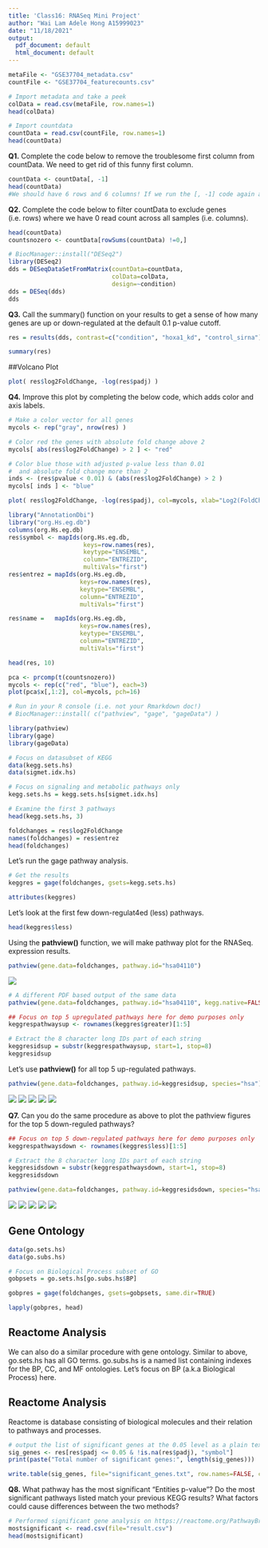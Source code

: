 ```yaml
---
title: 'Class16: RNASeq Mini Project'
author: "Wai Lam Adele Hong A15999023"
date: "11/18/2021"
output:
  pdf_document: default
  html_document: default
---
```


```r
metaFile <- "GSE37704_metadata.csv"
countFile <- "GSE37704_featurecounts.csv"

# Import metadata and take a peek
colData = read.csv(metaFile, row.names=1)
head(colData)
```

```r
# Import countdata
countData = read.csv(countFile, row.names=1)
head(countData)
```

**Q1.** Complete the code below to remove the troublesome first column from countData. We need to get rid of this funny first column.

```r
countData <- countData[, -1]
head(countData)
#We should have 6 rows and 6 columns! If we run the [, -1] code again and again, each time it will get rid of the first column until you're left with 0 columns. 
```

**Q2.** Complete the code below to filter countData to exclude genes (i.e. rows) where we have 0 read count across all samples (i.e. columns).

```r
head(countData)
countsnozero <- countData[rowSums(countData) !=0,]
```

```r
# BiocManager::install("DESeq2")
library(DESeq2)
dds = DESeqDataSetFromMatrix(countData=countData,
                             colData=colData,
                             design=~condition)
dds = DESeq(dds)
dds
```

**Q3.** Call the summary() function on your results to get a sense of how many genes are up or down-regulated at the default 0.1 p-value cutoff.

```r
res = results(dds, contrast=c("condition", "hoxa1_kd", "control_sirna"))

summary(res)
```

##Volcano Plot

```r
plot( res$log2FoldChange, -log(res$padj) )
```

**Q4.** Improve this plot by completing the below code, which adds color and axis labels.

```r
# Make a color vector for all genes
mycols <- rep("gray", nrow(res) )

# Color red the genes with absolute fold change above 2
mycols[ abs(res$log2FoldChange) > 2 ] <- "red"

# Color blue those with adjusted p-value less than 0.01
#  and absolute fold change more than 2
inds <- (res$pvalue < 0.01) & (abs(res$log2FoldChange) > 2 )
mycols[ inds ] <- "blue"

plot( res$log2FoldChange, -log(res$padj), col=mycols, xlab="Log2(FoldChange)", ylab="-Log(P-value)" )
```

```r
library("AnnotationDbi")
library("org.Hs.eg.db")
columns(org.Hs.eg.db)
res$symbol <- mapIds(org.Hs.eg.db,
                     keys=row.names(res),
                     keytype="ENSEMBL",
                     column="ENTREZID",
                     multiVals="first")
res$entrez = mapIds(org.Hs.eg.db,
                    keys=row.names(res),
                    keytype="ENSEMBL",
                    column="ENTREZID",
                    multiVals="first")

res$name =   mapIds(org.Hs.eg.db,
                    keys=row.names(res),
                    keytype="ENSEMBL",
                    column="ENTREZID",
                    multiVals="first")

head(res, 10)
```

```r
pca <- prcomp(t(countsnozero))
mycols <- rep(c("red", "blue"), each=3)
plot(pca$x[,1:2], col=mycols, pch=16)
```

```r
# Run in your R console (i.e. not your Rmarkdown doc!)
# BiocManager::install( c("pathview", "gage", "gageData") )

library(pathview)
library(gage)
library(gageData)

# Focus on datasubset of KEGG
data(kegg.sets.hs)
data(sigmet.idx.hs)

# Focus on signaling and metabolic pathways only
kegg.sets.hs = kegg.sets.hs[sigmet.idx.hs]

# Examine the first 3 pathways
head(kegg.sets.hs, 3)
```

```r
foldchanges = res$log2FoldChange
names(foldchanges) = res$entrez
head(foldchanges)
```

Let's run the gage pathway analysis.

```r
# Get the results
keggres = gage(foldchanges, gsets=kegg.sets.hs)

attributes(keggres)
```

Let's look at the first few down-regulat4ed (less) pathways.

```r
head(keggres$less)
```

Using the **pathview()** function, we will make pathway plot for the RNASeq. expression results.

```r
pathview(gene.data=foldchanges, pathway.id="hsa04110")
```

![](hsa04110.pathview.png)

```r
# A different PDF based output of the same data
pathview(gene.data=foldchanges, pathway.id="hsa04110", kegg.native=FALSE)
```

```r
## Focus on top 5 upregulated pathways here for demo purposes only
keggrespathwaysup <- rownames(keggres$greater)[1:5]

# Extract the 8 character long IDs part of each string
keggresidsup = substr(keggrespathwaysup, start=1, stop=8)
keggresidsup
```

Let's use **pathview()** for all top 5 up-regulated pathways.
```r
pathview(gene.data=foldchanges, pathway.id=keggresidsup, species="hsa")
```
![](hsa00140.pathview.png)
![](hsa04630.pathview.png)
![](hsa04640.pathview.png)
![](hsa04740.pathview.png)
![](hsa04976.pathview.png)


**Q7.** Can you do the same procedure as above to plot the pathview figures for the top 5 down-reguled pathways?
```r
## Focus on top 5 down-regulated pathways here for demo purposes only
keggrespathwaysdown <- rownames(keggres$less)[1:5]

# Extract the 8 character long IDs part of each string
keggresidsdown = substr(keggrespathwaysdown, start=1, stop=8)
keggresidsdown
```
```r
pathview(gene.data=foldchanges, pathway.id=keggresidsdown, species="hsa")
```
![](hsa04114.pathview.png)
![](hsa03013.pathview.png)
![](hsa03030.pathview.png)
![](hsa03440.pathview.png)
![](hsa04110.pathview.png)

## Gene Ontology
```r
data(go.sets.hs)
data(go.subs.hs)

# Focus on Biological Process subset of GO
gobpsets = go.sets.hs[go.subs.hs$BP]

gobpres = gage(foldchanges, gsets=gobpsets, same.dir=TRUE)

lapply(gobpres, head)
```

## Reactome Analysis

We can also do a similar procedure with gene ontology. Similar to above, go.sets.hs has all GO terms. go.subs.hs is a named list containing indexes for the BP, CC, and MF ontologies. Let’s focus on BP (a.k.a Biological Process) here.

## Reactome Analysis

Reactome is database consisting of biological molecules and their relation to pathways and processes.

```r
# output the list of significant genes at the 0.05 level as a plain text file:
sig_genes <- res[res$padj <= 0.05 & !is.na(res$padj), "symbol"]
print(paste("Total number of significant genes:", length(sig_genes)))
```

```r
write.table(sig_genes, file="significant_genes.txt", row.names=FALSE, col.names=FALSE, quote=FALSE)
```

**Q8.** What pathway has the most significant “Entities p-value”? Do the most significant pathways listed match your previous KEGG results? What factors could cause differences between the two methods?

```r
# Performed significant gene analysis on https://reactome.org/PathwayBrowser/#TOOL=AT website. Downloaded pathway analysis results for genes with most significant p values as .csv file. Read file using **read.csv()** function.
mostsignificant <- read.csv(file="result.csv")
head(mostsignificant)
```

